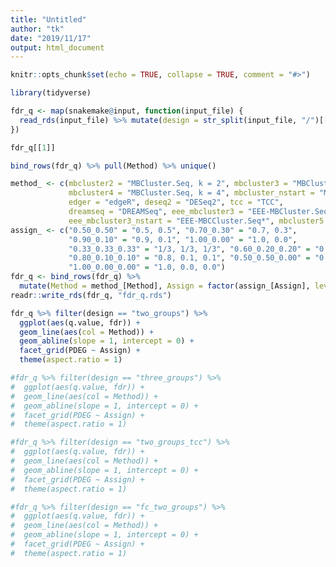 ```yaml
---
title: "Untitled"
author: "tk"
date: "2019/11/17"
output: html_document
---
```


```r
knitr::opts_chunk$set(echo = TRUE, collapse = TRUE, comment = "#>")
```

```r
library(tidyverse)
```

```r
fdr_q <- map(snakemake@input, function(input_file) {
  read_rds(input_file) %>% mutate(design = str_split(input_file, "/")[[1]][2])
})
```

```r
fdr_q[[1]]
```


```r
bind_rows(fdr_q) %>% pull(Method) %>% unique()
```


```r
method_ <- c(mbcluster2 = "MBCluster.Seq, k = 2", mbcluster3 = "MBCluster.Seq, k = 3",
             mbcluster4 = "MBCluster.Seq, k = 4", mbcluster_nstart = "MBCluster.Seq*",
             edger = "edgeR", deseq2 = "DESeq2", tcc = "TCC",
             dreamseq = "DREAMSeq", eee_mbcluster3 = "EEE-MBCluster.Seq",
             eee_mbcluster3_nstart = "EEE-MBCCluster.Seq*", mbcluster5 = "MBCluster.Seq, k = 5")
assign_ <- c("0.50_0.50" = "0.5, 0.5", "0.70_0.30" = "0.7, 0.3",
             "0.90_0.10" = "0.9, 0.1", "1.00_0.00" = "1.0, 0.0",
             "0.33_0.33_0.33" = "1/3, 1/3, 1/3", "0.60_0.20_0.20" = "0.6, 0.2, 0.2",
             "0.80_0.10_0.10" = "0.8, 0.1, 0.1", "0.50_0.50_0.00" = "0.5, 0.5, 0.0",
             "1.00_0.00_0.00" = "1.0, 0.0, 0.0")
fdr_q <- bind_rows(fdr_q) %>%
  mutate(Method = method_[Method], Assign = factor(assign_[Assign], levels = assign_))
readr::write_rds(fdr_q, "fdr_q.rds")
```


```r
fdr_q %>% filter(design == "two_groups") %>% 
  ggplot(aes(q.value, fdr)) +
  geom_line(aes(col = Method)) +
  geom_abline(slope = 1, intercept = 0) + 
  facet_grid(PDEG ~ Assign) + 
  theme(aspect.ratio = 1)
```

```r
#fdr_q %>% filter(design == "three_groups") %>% 
#  ggplot(aes(q.value, fdr)) +
#  geom_line(aes(col = Method)) +
#  geom_abline(slope = 1, intercept = 0) + 
#  facet_grid(PDEG ~ Assign) + 
#  theme(aspect.ratio = 1)
```

```r
#fdr_q %>% filter(design == "two_groups_tcc") %>% 
#  ggplot(aes(q.value, fdr)) +
#  geom_line(aes(col = Method)) +
#  geom_abline(slope = 1, intercept = 0) + 
#  facet_grid(PDEG ~ Assign) + 
#  theme(aspect.ratio = 1)
```

```r
#fdr_q %>% filter(design == "fc_two_groups") %>% 
#  ggplot(aes(q.value, fdr)) +
#  geom_line(aes(col = Method)) +
#  geom_abline(slope = 1, intercept = 0) + 
#  facet_grid(PDEG ~ Assign) + 
#  theme(aspect.ratio = 1)
```
